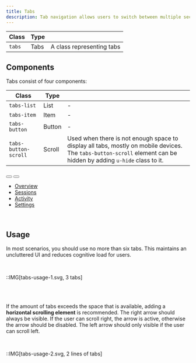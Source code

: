 ```yaml
---
title: Tabs
description: Tab navigation allows users to switch between multiple sections of content within a single screen.
---
```


| Class            | Type    |                                                 |
| ---------------- | ------- | ----------------------------------------------- |
| `tabs`           | Tabs    | A class representing tabs                       |

## Components

Tabs consist of four components:

| Class                | Type   |                                                                                                                                                                   |
| -------------------- | ------ | ----------------------------------------------------------------------------------------------------------------------------------------------------------------- |
| `tabs-list`          | List   | -                                                                                                                                                                 |
| `tabs-item`          | Item   | -                                                                                                                                                                 |
| `tabs-button`        | Button | -                                                                                                                                                                 |
| `tabs-button-scroll` | Scroll | Used when there is not enough space to display all tabs, mostly on mobile devices. The `tabs-button-scroll` element can be hidden by adding `u-hide` class to it. |

<Preview center>
  <div class="tabs" style="width: 350px">
    <button
      class="tabs-button-scroll is-start"
      aria-label="Show items in start side"
    >
      <span class="icon-cheveron-left" aria-hidden="true"></span>
    </button>
    <button
      class="tabs-button-scroll is-end"
      aria-label="Show items in end side"
    >
      <span class="icon-cheveron-right" aria-hidden="true"></span>
    </button>
    <ul class="tabs-list">
      <li class="tabs-item">
        <a class="tabs-button is-selected" href="#">
          <span class="text">Overview</span>
        </a>
      </li>
      <li class="tabs-item">
        <a class="tabs-button" href="#">
          <span class="text">Sessions</span>
        </a>
      </li>
      <li class="tabs-item">
        <a class="tabs-button" href="#">
          <span class="text">Activity</span>
        </a>
      </li>
      <li class="tabs-item">
        <a class="tabs-button" href="#">
          <span class="text">Settings</span>
        </a>
      </li>
    </ul>
  </div>
</Preview>

<br />

## Usage

In most scenarios, you should use no more than six tabs. This maintains an uncluttered UI and reduces cognitive load for users.

<br />

::IMG[tabs-usage-1.svg, 3 tabs]

<br /><br />

If the amount of tabs exceeds the space that is available, adding a **horizontal scrolling element** is recommended. The right arrow should always be visible. If the user can scroll right, the arrow is active, otherwise the arrow should be disabled. The left arrow should only visible if the user can scroll left.

<br />

::IMG[tabs-usage-2.svg, 2 lines of tabs]
